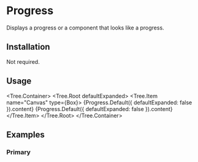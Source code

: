 
# Progress

Displays a progress or a component that looks like a progress.

<ComponentsTabs component={Progress.Default()} />

## Installation

Not required.

## Usage

<Tree.Container>
  <Tree.Root defaultExpanded>
    <Tree.Item name="Canvas" type={Box}>
      {Progress.Default({ defaultExpanded: false }).content}
      {Progress.Default({ defaultExpanded: false }).content}
    </Tree.Item>
  </Tree.Root>
</Tree.Container>

## Examples

### Primary

<ComponentsTabs component={Progress.Default()} />
